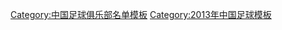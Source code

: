{{Football squad with groups
 | name      = 2013年中乙分类名单河北中基
 | bgcolor   = #0070FF
 | bordercolor = #ffffff
 | textcolor   = #ffffff
 | title=[[河北中基足球俱乐部|<span style="color:#ffffff">河北中基</span>]] — [[2013年中国足球乙级联赛|<span style="color: #ffffff;">2013年</span>]][[中国足球乙级联赛|<span style="color: #ffffff;">中乙联赛全国总决赛亚军、北区亚军</span>]]
|group1=全年参赛球员
|list1=<div>
{{Football squad2 player|no=2|name=[[张南 (足球运动员)|张南]]}}
{{Football squad2 player|no=3|name=[[李欣 (足球运动员)|李欣]]}}
{{Football squad2 player|no=5|name=[[王翔]]}}
{{Football squad2 player|no=7|name=[[咸涛]]}}
{{Football squad2 player|no=8|name=[[贾晓琛]]}}
{{Football squad2 player|no=9|name=[[章艮]]}}
{{Football squad2 player|no=10|name=[[吴丁卯]]}}
{{Football squad2 player|no=11|name=[[张利峰]]}}
{{Football squad2 player|no=12|name=[[韩震]]}}
{{Football squad2 player|no=13|name=[[孔祥宇]]}}
{{Football squad2 player|no=14|name=[[高云飞]]}}
{{Football squad2 player|no=16|name=[[訾龙]]}}
{{Football squad2 player|no=18|name=[[芦洋]]}}
{{Football squad2 player|no=19|name=[[汪泉]]}}
{{Football squad2 player|no=20|name=[[杨晨 (1989年)|杨晨]]}}
{{Football squad2 player|no=21|name=[[穆玉潭]]}}
{{Football squad2 player|no=22|name=[[苏渤洋]]}}
{{Football squad2 player|no=23|name=[[许小龙]]}}
{{Football squad2 player|no=24|name=[[杨文吉]]}}
{{Football squad2 player|no=25|name=[[马东良]]}}
{{Football squad2 player|no=27|name=[[夏威 (足球运动员)|夏威]]}}
{{Football squad2 player|no=28|name=[[王昊智]]}}
{{Football squad2 player|no=29|name=[[贾玉栋]]}}
{{Football squad2 player|no=32|name=[[于天竹]]}}
{{Football squad2 player|no=37|name=[[郝爽]]}}
{{Football squad2 player|no=32|name=[[钟晋南]]}}
</div>
|group2=夏季转入球员
|list2=<div>
{{Football squad2 player|no=17|name=[[隋维杰]]}}
{{Football squad2 player|no=30|name=[[张健 (足球运动员)|张健]]}}
{{Football squad2 player|no=33|name=[[于睿]]}}
{{Football squad2 player|no=35|name=[[杨宝明]]}}
{{Football squad2 player|no=39|name=[[陈子介]]}}
</div>
|group3=夏季转出球员
|list3=<div>
{{Football squad2 player|no=4|name=[[毛诗鸣]]}}
{{Football squad2 player|no=6|name=[[王鹏 (1990年)|王鹏]]}}
{{Football squad2 player|no=36|name=[[谈杨]]}}
</div>
|group4=主教练
|list4=[[张艳东]]<small>（至第 7 轮）</small>；[[罗登仁]]<small>（至第 10 轮）</small>；[[郭瑞龙]]
}}
<noinclude>
{{DEFAULTSORT:Hebei Zhongjia F.C. Squad 2013}}
[[Category:中国足球俱乐部名单模板]]
[[Category:2013年中国足球模板]]